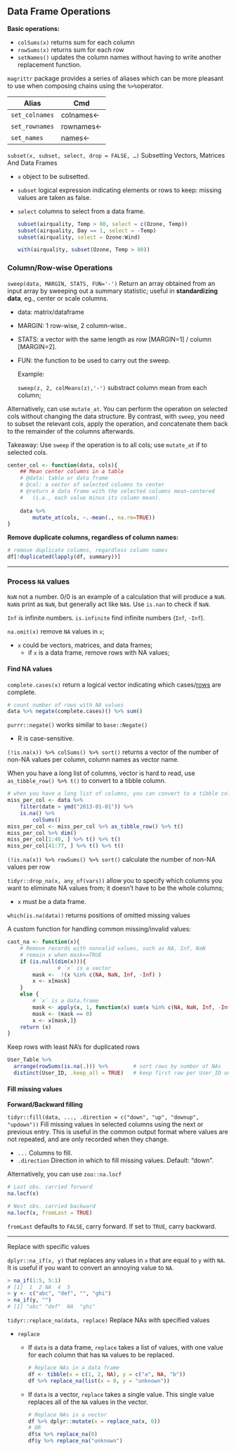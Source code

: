 ## Data Frame Operations

**Basic operations:**

- `colSums(x)` 	returns sum for each column
- `rowSums(x)` 	returns sum for each row
- `setNames()`	updates the column names without having to write another replacement function.



`magrittr` package provides a series of aliases which can be more pleasant to use when composing chains using the `%>%`operator.

| Alias        | Cmd        |
| ------------ | ---------- |
| `set_colnames` | colnames<- |
| `set_rownames` | rownames<- |
| `set_names`    | names<-    |

 


`subset(x, subset, select, drop = FALSE, …)` 	Subsetting Vectors, Matrices And Data Frames

- `x` 	 object to be subsetted.

- `subset`   logical expression indicating elements or rows to keep: missing values are taken as false.

- `select`   columns to select from a data frame.

  ```R
  subset(airquality, Temp > 80, select = c(Ozone, Temp))
  subset(airquality, Day == 1, select = -Temp)
  subset(airquality, select = Ozone:Wind)
  
  with(airquality, subset(Ozone, Temp > 80))
  ```

  


### Column/Row-wise Operations {-}

`sweep(data, MARGIN, STATS, FUN='-')` 	Return an array obtained from an input array by sweeping out a summary statistic; useful in <span class="env-green">**standardizing data**</span>, eg., center or scale columns.

* data: matrix/dataframe

* MARGIN: 1 row-wise, 2 column-wise..

* STATS: a vector with the same length as row [MARGIN=1] / column [MARGIN=2].

* FUN: the function to be used to carry out the sweep.

  Example:

  `sweep(z, 2, colMeans(z),'-')`  substract column mean from each column;

Alternatively, can use `mutate_at`. You can perform the operation on selected cols without changing the data structure. By contrast, with `sweep`, you need to subset the relevant cols, apply the operation, and concatenate them back to the remainder of the columns afterwards.

Takeaway: Use `sweep` if the operation is to all cols; use `mutate_at` if to selected cols.

```r
center_col <- function(data, cols){
    ## Mean center columns in a table
    # @data: table or data frame
    # @col: a vector of selected columns to center
    # @return A data frame with the selected columns mean-centered 
    #   (i.e., each value minus its column mean).
    
    data %>% 
        mutate_at(cols, ~.-mean(., na.rm=TRUE))
}
```

**Remove duplicate columns, regardless of column names:**

```r
# remove duplicate columns, regardless column names
df[!duplicated(lapply(df, summary))] 
```


--------------------------------------------------------------------------------


### <span class="env-green">**Process `NA` values**</span>

`NaN` not a number.  0/0 is an example of a calculation that will produce a `NaN`. `NaN`s print as `NaN`, but generally act like `NA`s. Use `is.nan` to check if `NaN`.

`Inf` is infinite numbers. `is.infinite` find infinite numbers (`Inf`, `-Inf`).


`na.omit(x)` remove `NA` values in `x`;

-   `x` 	could be vectors, matrices, and data frames; 
    -   if `x` is a data frame, remove rows with NA values;

#### Find NA values {-}

`complete.cases(x)` 	return a logical vector indicating which cases/<u>rows</u> are complete.

```r
# count number of rows with NA values
data %>% negate(complete.cases)() %>% sum()
```

`purrr::negate()` works similar to `base::Negate()`

- R is case-sensitive.

`(!is.na(x)) %>% colSums() %>% sort()`  returns a vector of the number of non-NA values per column, column names as vector name.

When you have a long list of columns, vector is hard to read, use `as_tibble_row() %>% t()` to convert to a tibble column.

```r
# when you have a long list of columns, you can convert to a tibble column for best visualization.
miss_per_col <- data %>% 
    filter(date > ymd("2013-01-01")) %>% 
    is.na() %>% 
		colSums()
miss_per_col <- miss_per_col %>% as_tibble_row() %>% t()
miss_per_col %>% dim()
miss_per_col[1:40, ] %>% t() %>% t()
miss_per_col[41:77, ] %>% t() %>% t()
```



`(!is.na(x)) %>% rowSums() %>% sort()`  calculate the number of non-NA values per row

`tidyr::drop_na(x, any_of(vars))` 	allow you to specify which columns you want to eliminate NA values from; it doesn't have to be the whole columns;

-   `x` 	must be a data frame.


`which(is.na(data))` returns positions of omitted missing values

A custom function for handling common missing/invalid values:

```R
cast_na <- function(x){
    # Remove records with nonvalid values, such as NA, Inf, NaN 
    # remain x when mask==TRUE
    if (is.null(dim(x))){
				# `x` is a vector
      	mask <-  !(x %in% c(NA, NaN, Inf, -Inf) )
        x <- x[mask]
    }
    else {
        # `x` is a data.frame
        mask <- apply(x, 1, function(x) sum(x %in% c(NA, NaN, Inf, -Inf)))
        mask <- (mask == 0)
        x <- x[mask,]}
    return (x)
}
```




Keep rows with least NA's for duplicated rows

```r
User_Table %>%
  arrange(rowSums(is.na(.))) %>%        # sort rows by number of NAs
  distinct(User_ID, .keep_all = TRUE)   # keep first row per User_ID only
```


#### Fill missing values {-}

**Forward/Backward filling**

`tidyr::fill(data, ..., .direction = c("down", "up", "downup", "updown"))` Fill missing values in selected columns using the next or previous entry. This is useful in the common output format where values are not repeated, and are only recorded when they change.

-   `...` 	Columns to fill.
-   `.direction` Direction in which to fill missing values. Default: "down".

Alternatively, you can use `zoo::na.locf`

```r
# Last obs. carried forward
na.locf(x)                

# Next obs. carried backward
na.locf(x, fromLast = TRUE) 
```

`fromLast` defaults to `FALSE`, carry forward. If set to `TRUE`, carry backward.

--------------------------------------------------------------------------------

Replace with specific values

`dplyr::na_if(x, y)` 	that replaces any values in `x` that are equal to `y` with `NA`. It is useful if you want to convert an annoying value to `NA`.

```R
> na_if(1:5, 5:1)
# [1]  1  2 NA  4  5
> y <- c("abc", "def", "", "ghi")
> na_if(y, "")
# [1] "abc" "def"  NA  "ghi"
```

`tidyr::replace_na(data, replace)` Replace NAs with specified values

- `replace` 
 
  - If `data` is a data frame, `replace` takes a list of values, with one value for each column that has `NA` values to be replaced.

    ```R
    # Replace NAs in a data frame
    df <- tibble(x = c(1, 2, NA), y = c("a", NA, "b"))
    df %>% replace_na(list(x = 0, y = "unknown"))
    ```

  - If `data` is a vector, `replace` takes a single value. This single value replaces all of the `NA` values in the vector.

    ```R
    # Replace NAs in a vector
    df %>% dplyr::mutate(x = replace_na(x, 0))
    # OR
    df$x %>% replace_na(0)
    df$y %>% replace_na("unknown")
    ```
  
